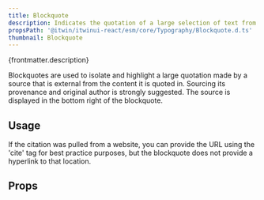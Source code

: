 ```yaml
---
title: Blockquote
description: Indicates the quotation of a large selection of text from another source.
propsPath: '@itwin/itwinui-react/esm/core/Typography/Blockquote.d.ts'
thumbnail: Blockquote
---
```



<p>{frontmatter.description}</p>

<LiveExample src='Blockquote.main.tsx'>
  <AllExamples.BlockquoteMainExample client:load />
</LiveExample>

Blockquotes are used to isolate and highlight a large quotation made by a source that is external from the content it is quoted in. Sourcing its provenance and original author is strongly suggested. The source is displayed in the bottom right of the blockquote.

## Usage

If the citation was pulled from a website, you can provide the URL using the 'cite' tag for best practice purposes, but the blockquote does not provide a hyperlink to that location.

<LiveExample src='Blockquote.footer.tsx'>
  <AllExamples.BlockquoteFooterExample client:load />
</LiveExample>

## Props

<PropsTable path={frontmatter.propsPath} />
